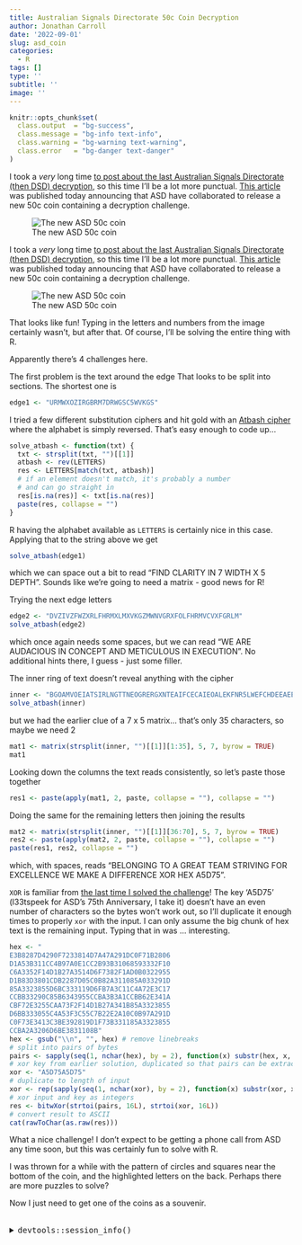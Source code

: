 ```yaml
---
title: Australian Signals Directorate 50c Coin Decryption
author: Jonathan Carroll
date: '2022-09-01'
slug: asd_coin
categories:
  - R
tags: []
type: ''
subtitle: ''
image: ''
---
```


```r
knitr::opts_chunk$set(
  class.output  = "bg-success",
  class.message = "bg-info text-info",
  class.warning = "bg-warning text-warning",
  class.error   = "bg-danger text-danger"
)
```

I took a _very_ long time [to post about the last Australian Signals Directorate (then DSD) decryption](https://jcarroll.com.au/2021/12/23/adventures-in-x86-asm/), so this time I'll be a lot more punctual. [This article](https://www.abc.net.au/news/2022-09-01/act-spy-agency-releases-coin-with-secret-code/101391964) was published today announcing that ASD have collaborated to release a new 50c coin containing a decryption challenge.

![The new ASD 50c coin](2022/09/01/asd_coin/images/asd_coin_front.png)

<!--more-->

I took a _very_ long time [to post about the last Australian Signals Directorate (then DSD) decryption](https://jcarroll.com.au/2021/12/23/adventures-in-x86-asm/), so this time I'll be a lot more punctual. [This article](https://www.abc.net.au/news/2022-09-01/act-spy-agency-releases-coin-with-secret-code/101391964) was published today announcing that ASD have collaborated to release a new 50c coin containing a decryption challenge.

![The new ASD 50c coin](images/asd_coin_front.png)

That looks like fun! Typing in the letters and numbers from the image certainly wasn't, but after that. Of course, I'll be solving the entire thing with R.

Apparently there's 4 challenges here. 

The first problem is the text around the edge That looks to be split into sections. The shortest one is

```r
edge1 <- "URMWXOZIRGBRM7DRWGSC5WVKGS"
```

I tried a few different substitution ciphers and hit gold with an [Atbash cipher](https://en.wikipedia.org/wiki/Atbash) where the alphabet is simply reversed. That's easy enough to code up...

```r
solve_atbash <- function(txt) {
  txt <- strsplit(txt, "")[[1]]
  atbash <- rev(LETTERS)
  res <- LETTERS[match(txt, atbash)]
  # if an element doesn't match, it's probably a number 
  # and can go straight in
  res[is.na(res)] <- txt[is.na(res)]
  paste(res, collapse = "")
}
```

R having the alphabet available as `LETTERS` is certainly nice in this case. Applying that to the string above we get

```r
solve_atbash(edge1)
```

which we can space out a bit to read "FIND CLARITY IN 7 WIDTH X 5 DEPTH". Sounds like we're going to need a matrix - good news for R!

Trying the next edge letters 

```r
edge2 <- "DVZIVZFWZXRLFHRMXLMXVKGZMWNVGRXFOLFHRMVCVXFGRLM"
solve_atbash(edge2)
```

which once again needs some spaces, but we can read "WE ARE AUDACIOUS IN CONCEPT AND METICULOUS IN EXECUTION". No additional hints there, I guess - just some filler.

The inner ring of text doesn't reveal anything with the cipher

```r
inner <- "BGOAMVOEIATSIRLNGTTNEOGRERGXNTEAIFCECAIEOALEKFNR5LWEFCHDEEAEEE7NMDRXX5"
solve_atbash(inner)
```

but we had the earlier clue of a 7 x 5 matrix... that's only 35 characters, so maybe we need 2

```r
mat1 <- matrix(strsplit(inner, "")[[1]][1:35], 5, 7, byrow = TRUE)
mat1
```

Looking down the columns the text reads consistently, so let's paste those together

```r
res1 <- paste(apply(mat1, 2, paste, collapse = ""), collapse = "")
```

Doing the same for the remaining letters then joining the results

```r
mat2 <- matrix(strsplit(inner, "")[[1]][36:70], 5, 7, byrow = TRUE)
res2 <- paste(apply(mat2, 2, paste, collapse = ""), collapse = "")
paste(res1, res2, collapse = "")
```

which, with spaces, reads "BELONGING TO A GREAT TEAM STRIVING FOR EXCELLENCE WE MAKE A DIFFERENCE XOR HEX A5D75".

`XOR` is familiar from [the last time I solved the challenge](https://jcarroll.com.au/2021/12/23/adventures-in-x86-asm/)! The key 'A5D75' (l33tspeek for ASD's 75th Anniversary, I take it) doesn't have an even number of characters so the bytes won't work out, so I'll duplicate it enough times to properly `xor` with the input. I can only assume the big chunk of hex text is the remaining input. Typing that in was ... interesting.

```r
hex <- "
E3B8287D4290F7233814D7A47A291DC0F71B2806
D1A53B311CC4B97A0E1CC2B93B31068593332F10
C6A3352F14D1B27A3514D6F7382F1AD0B0322955
D1B83D3801CDB2287D05C0B82A311085A033291D
85A3323855D6BC333119D6FB7A3C11C4A72E3C17
CCBB33290C85B6343955CCBA3B3A1CCBB62E341A
CBF72E3255CAA73F2F14D1B27A341B85A3323855
D6BB333055C4A53F3C55C7B22E2A10C0B97A291D
C0F73E3413C3BE392819D1F73B331185A3323855
CCBA2A3206D6BE3831108B"
hex <- gsub("\\n", "", hex) # remove linebreaks
# split into pairs of bytes
pairs <- sapply(seq(1, nchar(hex), by = 2), function(x) substr(hex, x, x+1))
# xor key from earlier solution, duplicated so that pairs can be extracted
xor <- "A5D75A5D75"
# duplicate to length of input
xor <- rep(sapply(seq(1, nchar(xor), by = 2), function(x) substr(xor, x, x+1)), 40)[1:length(pairs)]
# xor input and key as integers
res <- bitwXor(strtoi(pairs, 16L), strtoi(xor, 16L))
# convert result to ASCII
cat(rawToChar(as.raw(res)))
```

What a nice challenge! I don't expect to be getting a phone call from ASD any time soon, but this was certainly fun to solve with R.

I was thrown for a while with the pattern of circles and squares near the bottom of the coin, and the highlighted letters on the back. Perhaps there are more puzzles to solve?

Now I just need to get one of the coins as a souvenir.

<br />
<details>
  <summary>
    <tt>devtools::session_info()</tt>
  </summary>
```r
devtools::session_info()
```
</details>
<br />

